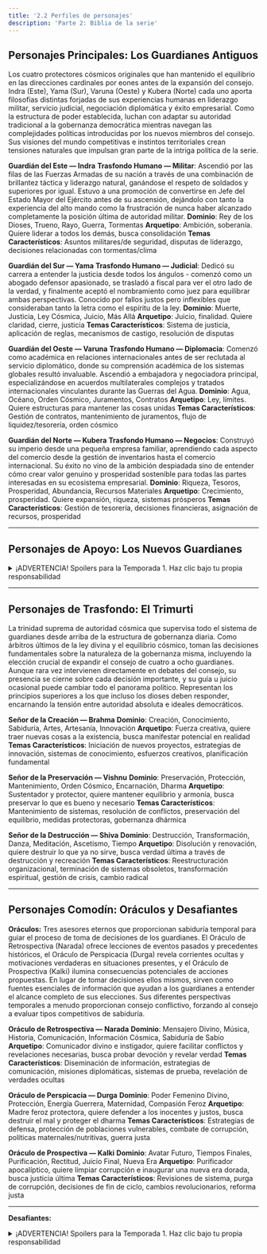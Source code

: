 ```yaml
---
title: '2.2 Perfiles de personajes'
description: 'Parte 2: Biblia de la serie'
---
```


## Personajes Principales: Los Guardianes Antiguos

Los cuatro protectores cósmicos originales que han mantenido el equilibrio en las direcciones cardinales por eones antes de la expansión del consejo. Indra (Este), Yama (Sur), Varuna (Oeste) y Kubera (Norte) cada uno aporta filosofías distintas forjadas de sus experiencias humanas en liderazgo militar, servicio judicial, negociación diplomática y éxito empresarial. Como la estructura de poder establecida, luchan con adaptar su autoridad tradicional a la gobernanza democrática mientras navegan las complejidades políticas introducidas por los nuevos miembros del consejo. Sus visiones del mundo competitivas e instintos territoriales crean tensiones naturales que impulsan gran parte de la intriga política de la serie.

**Guardián del Este — Indra**
**Trasfondo Humano — Militar**: Ascendió por las filas de las Fuerzas Armadas de su nación a través de una combinación de brillantez táctica y liderazgo natural, ganándose el respeto de soldados y superiores por igual. Estuvo a una promoción de convertirse en Jefe del Estado Mayor del Ejército antes de su ascensión, dejándolo con tanto la experiencia del alto mando como la frustración de nunca haber alcanzado completamente la posición última de autoridad militar.
**Dominio**: Rey de los Dioses, Trueno, Rayo, Guerra, Tormentas
**Arquetipo**: Ambición, soberanía. Quiere liderar a todos los demás, busca consolidación
**Temas Característicos**: Asuntos militares/de seguridad, disputas de liderazgo, decisiones relacionadas con tormentas/clima

**Guardián del Sur — Yama**
**Trasfondo Humano — Judicial**: Dedicó su carrera a entender la justicia desde todos los ángulos - comenzó como un abogado defensor apasionado, se trasladó a fiscal para ver el otro lado de la verdad, y finalmente aceptó el nombramiento como juez para equilibrar ambas perspectivas. Conocido por fallos justos pero inflexibles que consideraban tanto la letra como el espíritu de la ley.
**Dominio**: Muerte, Justicia, Ley Cósmica, Juicio, Más Allá
**Arquetipo**: Juicio, finalidad. Quiere claridad, cierre, justicia
**Temas Característicos**: Sistema de justicia, aplicación de reglas, mecanismos de castigo, resolución de disputas

**Guardián del Oeste — Varuna**
**Trasfondo Humano — Diplomacia**: Comenzó como académica en relaciones internacionales antes de ser reclutada al servicio diplomático, donde su comprensión académica de los sistemas globales resultó invaluable. Ascendió a embajadora y negociadora principal, especializándose en acuerdos multilaterales complejos y tratados internacionales vinculantes durante las Guerras del Agua.
**Dominio**: Agua, Océano, Orden Cósmico, Juramentos, Contratos
**Arquetipo**: Ley, límites. Quiere estructuras para mantener las cosas unidas
**Temas Característicos**: Gestión de contratos, mantenimiento de juramentos, flujo de liquidez/tesorería, orden cósmico

**Guardián del Norte — Kubera**
**Trasfondo Humano — Negocios**: Construyó su imperio desde una pequeña empresa familiar, aprendiendo cada aspecto del comercio desde la gestión de inventarios hasta el comercio internacional. Su éxito no vino de la ambición despiadada sino de entender cómo crear valor genuino y prosperidad sostenible para todas las partes interesadas en su ecosistema empresarial.
**Dominio**: Riqueza, Tesoros, Prosperidad, Abundancia, Recursos Materiales
**Arquetipo**: Crecimiento, prosperidad. Quiere expansión, riqueza, sistemas prósperos
**Temas Característicos**: Gestión de tesorería, decisiones financieras, asignación de recursos, prosperidad

---

## Personajes de Apoyo: Los Nuevos Guardianes

<details>
<summary>¡ADVERTENCIA! Spoilers para la Temporada 1. Haz clic bajo tu propia responsabilidad</summary>

Los cuatro guardianes recientemente nombrados que representan las direcciones intermedias y aportan perspectivas frescas a la gobernanza cósmica. Agni (Sureste), Nirrti (Suroeste), Vayu (Noroeste) e Ishana (Noreste) cada uno porta conocimiento especializado de sus trasfondos humanos en ingeniería, medicina, ciencia y agricultura. Como recién llegados a la autoridad divina, deben probar su valía mientras navegan las dinámicas de poder establecidas de los Guardianes Antiguos.

Su adición al consejo sirve como el catalizador que transforma las diferencias filosóficas en conflicto político activo, forzando a los ocho guardianes a aprender la toma de decisiones colaborativa en situaciones de alto riesgo. Cada Guardián Antiguo busca influenciar sus direcciones intermedias adyacentes para mejorar su posición en el consejo:

| **MAPA DE INFLUENCIA** | **Indra (Este)** | **Yama (Sur)** | **Varuna (Oeste)** | **Kubera (Norte)** |
|---|---|---|---|---|
| **Agni (Sureste)** | x | x |  |  |
| **Ishana (Noreste)** | x |  |  | x |
| **Nirrti (Suroeste)** |  | x | x |  |
| **Vayu (Noroeste)** |  |  | x | x |

**Guardián del Sureste — Agni**
**Trasfondo Humano — Ingeniería**: Comenzó en el piso de fábrica de una planta metalúrgica, donde presenció de primera mano cómo las materias primas se transformaban bajo calor y presión. Su experiencia en ingeniería y habilidad natural para comunicarse entre la gerencia y los trabajadores lo llevó a su elección como representante sindical, convirtiéndolo en un puente entre diferentes niveles de la jerarquía industrial.
**Dominio**: Fuego, Energía, Transformación, Sacrificio, Mensajero de los Dioses
**Arquetipo**: Apasionado, transformativo, purificador, intermediario
**Temas Característicos**: Gestión de energía, protocolos de comunicación, propuestas de transformación/mejora

**Guardián del Suroeste — Nirrti**
**Trasfondo Humano — Medicina**: Nació con una condición autoinmune severa que amenazó su vida múltiples veces, canalizó su comprensión íntima de cómo las defensas del cuerpo pueden volverse destructivas hacia una carrera médica. Se especializó en inmunología y medicina de emergencia, convirtiéndose en experta en destrucción controlada - sabiendo cuándo quebrar tejido enfermo salva todo el organismo.
**Dominio**: Destrucción, Caos, Desgracia, Demonios, Disolución
**Arquetipo**: Destructiva pero necesaria, caótica, impredecible, a veces temida
**Temas Característicos**: Poderes de emergencia, propuestas destructivas, gestión del caos, defensa contra demonios

**Guardián del Noroeste — Vayu**
**Trasfondo Humano — Ciencia**: Un prodigio matemático que decepcionó a sus mentores académicos al elegir climatología aplicada sobre matemáticas puras. Su investigación revolucionaria sobre patrones globales de viento y circulación atmosférica lo convirtió en uno de los expertos mundiales líderes sobre cómo la información y energía se mueven a través de sistemas planetarios complejos.
**Dominio**: Viento, Aire, Movimiento, Aliento, Fuerza Vital
**Arquetipo**: Veloz, móvil, dador de vida, en todas partes a la vez
**Temas Característicos**: Flujo de información, decisiones rápidas, movilidad/migración, fuerza vital de la gobernanza

**Guardián del Noreste — Ishana**
**Trasfondo Humano — Agricultura**: Heredó tanto la granja familiar como un llamado a servir a su comunidad rural como sacerdote, rechazando múltiples ofertas de avance dentro de la jerarquía religiosa para permanecer conectado a la tierra. Su rol dual le dio perspectiva única sobre tanto los ciclos de crecimiento terrenal como las transformaciones espirituales que guían el desarrollo humano.
**Dominio**: Poder Supremo, Transformación, Renovación, Destrucción/Creación Cósmica
**Arquetipo**: Trascendente, poderoso, transformativo, a veces distante
**Temas Característicos**: Autoridad última, propuestas de transformación, ciclos de renovación, decisiones cósmicas

</details>

---

## Personajes de Trasfondo: El Trimurti

La trinidad suprema de autoridad cósmica que supervisa todo el sistema de guardianes desde arriba de la estructura de gobernanza diaria. Como árbitros últimos de la ley divina y el equilibrio cósmico, toman las decisiones fundamentales sobre la naturaleza de la gobernanza misma, incluyendo la elección crucial de expandir el consejo de cuatro a ocho guardianes. Aunque rara vez intervienen directamente en debates del consejo, su presencia se cierne sobre cada decisión importante, y su guía u juicio ocasional puede cambiar todo el panorama político. Representan los principios superiores a los que incluso los dioses deben responder, encarnando la tensión entre autoridad absoluta e ideales democráticos.

**Señor de la Creación — Brahma**
**Dominio**: Creación, Conocimiento, Sabiduría, Artes, Artesanía, Innovación
**Arquetipo**: Fuerza creativa, quiere traer nuevas cosas a la existencia, busca manifestar potencial en realidad
**Temas Característicos**: Iniciación de nuevos proyectos, estrategias de innovación, sistemas de conocimiento, esfuerzos creativos, planificación fundamental

**Señor de la Preservación — Vishnu**
**Dominio**: Preservación, Protección, Mantenimiento, Orden Cósmico, Encarnación, Dharma
**Arquetipo**: Sustentador y protector, quiere mantener equilibrio y armonía, busca preservar lo que es bueno y necesario
**Temas Característicos**: Mantenimiento de sistemas, resolución de conflictos, preservación del equilibrio, medidas protectoras, gobernanza dhármica

**Señor de la Destrucción — Shiva**
**Dominio**: Destrucción, Transformación, Danza, Meditación, Ascetismo, Tiempo
**Arquetipo**: Disolución y renovación, quiere destruir lo que ya no sirve, busca verdad última a través de destrucción y recreación
**Temas Característicos**: Reestructuración organizacional, terminación de sistemas obsoletos, transformación espiritual, gestión de crisis, cambio radical

---

## Personajes Comodín: Oráculos y Desafiantes

**Oráculos:** Tres asesores eternos que proporcionan sabiduría temporal para guiar el proceso de toma de decisiones de los guardianes. El Oráculo de Retrospectiva (Narada) ofrece lecciones de eventos pasados y precedentes históricos, el Oráculo de Perspicacia (Durga) revela corrientes ocultas y motivaciones verdaderas en situaciones presentes, y el Oráculo de Prospectiva (Kalki) ilumina consecuencias potenciales de acciones propuestas. En lugar de tomar decisiones ellos mismos, sirven como fuentes esenciales de información que ayudan a los guardianes a entender el alcance completo de sus elecciones. Sus diferentes perspectivas temporales a menudo proporcionan consejo conflictivo, forzando al consejo a evaluar tipos competitivos de sabiduría.

**Oráculo de Retrospectiva — Narada**
**Dominio**: Mensajero Divino, Música, Historia, Comunicación, Información Cósmica, Sabiduría de Sabio
**Arquetipo**: Comunicador divino e instigador, quiere facilitar conflictos y revelaciones necesarias, busca probar devoción y revelar verdad
**Temas Característicos**: Diseminación de información, estrategias de comunicación, misiones diplomáticas, sistemas de prueba, revelación de verdades ocultas

**Oráculo de Perspicacia — Durga**
**Dominio**: Poder Femenino Divino, Protección, Energía Guerrera, Maternidad, Compasión Feroz
**Arquetipo**: Madre feroz protectora, quiere defender a los inocentes y justos, busca destruir el mal y proteger el dharma
**Temas Característicos**: Estrategias de defensa, protección de poblaciones vulnerables, combate de corrupción, políticas maternales/nutritivas, guerra justa

**Oráculo de Prospectiva — Kalki**
**Dominio**: Avatar Futuro, Tiempos Finales, Purificación, Rectitud, Juicio Final, Nueva Era
**Arquetipo**: Purificador apocalíptico, quiere limpiar corrupción e inaugurar una nueva era dorada, busca justicia última
**Temas Característicos**: Revisiones de sistema, purga de corrupción, decisiones de fin de ciclo, cambios revolucionarios, reforma justa

---

**Desafiantes:**

<details>
<summary>¡ADVERTENCIA! Spoilers para la Temporada 1. Haz clic bajo tu propia responsabilidad</summary>

Un trío de fuerzas independientes poderosas que existen fuera de la estructura de gobernanza formal y desafían el orden establecido. Representan tres vicios fundamentales que corrompen todos los sistemas: corrupción, manipulación y venganza. Aunque a menudo vistos como antagonistas, su oposición fuerza a los guardianes a confrontar sus propias debilidades y refinar sus decisiones, asegurando que la gobernanza divina permanezca robusta y responsable.

**El Rey Corruptor — Ravana**
**Dominio:** Corrupción, Arrogancia, Poder Sin Control, Decadencia Sistémica, Arrogancia Académica, Tiranía Digital
**Arquetipo:** Un rey-erudito brillante pero orgulloso que encarna la decadencia de sistemas desde dentro. Ravana no necesita derrocar a los guardianes; simplemente prueba que su gobernanza es corruptible al aprovecharse de sus debilidades.
**Temas Característicos:** Explotar vulnerabilidades del sistema, cooptar el discurso público, debates académicos y éticos, y tramas de corrupción a gran escala.

**El Fantasma Engañador — Shakuni**
**Dominio:** Manipulación, Subversión, Desconfianza, Guerra Psicológica, Intriga de Datos, Desinformación
**Arquetipo:** Un estratega maestro y fantasma digital que socava la autoridad desde las sombras. El poder de Shakuni reside en su habilidad para exponer hipocresía y volver a aliados unos contra otros. Es el saboteador digital definitivo, paciente y preciso.
**Temas Característicos:** Difundir desinformación, incitar conflicto entre facciones, explotar contradicciones emocionales, y maniobras políticas sutiles.

**El Espíritu Vengativo — Tataka**
**Dominio:** Venganza, Retribución, Búsqueda Implacable, Justicia Implacable, Depredación, Emoción Descontrolada
**Arquetipo:** Una fuerza independiente de venganza pura. Tataka no está interesada en esquemas políticos o control sistémico. Su enfoque singular está en vengar un agravio pasado, y despiadadamente atacará a cualquiera que se interponga en su camino. Es la encarnación de una amenaza que no puede ser razonada o apaciguada, una fuerza cruda de retribución.
**Temas Característicos:** Vendettas personales implacables, atacar objetivos específicos, causar caos para buscar a su presa, y actos de justicia implacable.

</details>

